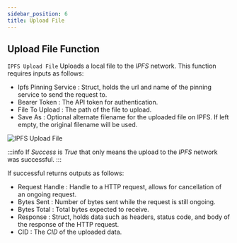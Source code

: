 ```yaml
---
sidebar_position: 6
title: Upload File
---
```



## Upload File Function

`IPFS Upload File` Uploads a local file to the *IPFS* network. This function requires inputs as follows:

* Ipfs Pinning Service <Step text="1"/> : Struct, holds the url and name of the pinning service to send the request to.
* Bearer Token <Step text="2"/> : The API token for authentication.
* File To Upload <Step text="3"/> : The path of the file to upload.
* Save As <Step text="4"/> : Optional alternate filename for the uploaded file on IPFS.
If left empty, the original filename will be used.

![IPFS Upload File](_static/img/06_upload-file.png)

:::info
If *Success* is *True* that only means the upload to the *IPFS* network was successful.
:::

If successful returns outputs as follows:
* Request Handle <Step text="5"/> : Handle to a HTTP request, allows for cancellation of an ongoing request.
* Bytes Sent <Step text="6"/> : Number of bytes sent while the request is still ongoing.
* Bytes Total <Step text="7"/> : Total bytes expected to receive.
* Response <Step text="8"/> : Struct, holds data such as headers, status code, and body of the response of the HTTP
request.
* CID <Step text="9"/> : The *CID* of the uploaded data.